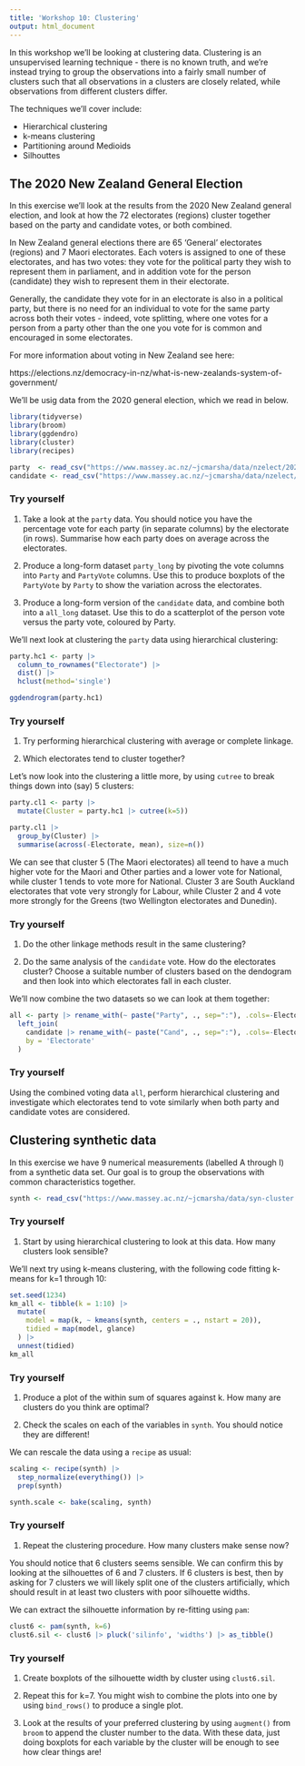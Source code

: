 ```yaml
---
title: 'Workshop 10: Clustering'
output: html_document
---
```


In this workshop we'll be looking at clustering data. Clustering is an unsupervised
learning technique - there is no known truth, and we're instead trying to group the
observations into a fairly small number of clusters such that all observations in a
clusters are closely related, while observations from different clusters differ.

The techniques we'll cover include:

- Hierarchical clustering
- k-means clustering
- Partitioning around Medioids
- Silhouttes

## The 2020 New Zealand General Election

In this exercise we'll look at the results from the 2020 New Zealand general election,
and look at how the 72 electorates (regions) cluster together based on the party
and candidate votes, or both combined.

In New Zealand general elections there are 65 'General' electorates (regions) and 7
Maori electorates. Each voters is assigned to one of these electorates, and has two
votes: they vote for the political party they wish to represent them in parliament,
and in addition vote for the person (candidate) they wish to represent them in their
electorate.

Generally, the candidate they vote for in an electorate is also in a political party,
but there is no need for an individual to vote for the same party across both their
votes - indeed, vote splitting, where one votes for a person from a party other than
the one you vote for is common and encouraged in some electorates.

For more information about voting in New Zealand see here:

https://elections.nz/democracy-in-nz/what-is-new-zealands-system-of-government/

We'll be usig data from the 2020 general election, which we read in below.

```r
library(tidyverse)
library(broom)
library(ggdendro)
library(cluster)
library(recipes)

party  <- read_csv("https://www.massey.ac.nz/~jcmarsha/data/nzelect/2020_party.csv")
candidate <- read_csv("https://www.massey.ac.nz/~jcmarsha/data/nzelect/2020_candidate.csv")
```

### Try yourself

1. Take a look at the `party` data. You should notice you have the percentage vote for each party (in separate columns) by the electorate (in rows). Summarise how each party does on average across the electorates.

2. Produce a long-form dataset `party_long` by pivoting the vote columns into `Party` and `PartyVote` columns. Use this to produce boxplots of the `PartyVote` by `Party` to show the variation across the electorates.

3. Produce a long-form version of the `candidate` data, and combine both into a `all_long` dataset. Use this to do a scatterplot of the person vote versus the party vote, coloured by Party.


We'll next look at clustering the `party` data using hierarchical clustering:

```r
party.hc1 <- party |>
  column_to_rownames("Electorate") |>
  dist() |>
  hclust(method='single')

ggdendrogram(party.hc1)
```

### Try yourself

1. Try performing hierarchical clustering with average or complete linkage.

2. Which electorates tend to cluster together?

Let's now look into the clustering a little more, by using `cutree` to break things down into (say) 5
clusters:

```r
party.cl1 <- party |> 
  mutate(Cluster = party.hc1 |> cutree(k=5))

party.cl1 |>
  group_by(Cluster) |>
  summarise(across(-Electorate, mean), size=n())
```

We can see that cluster 5 (The Maori electorates) all teend to have a much higher vote for the Maori and Other parties and a lower vote for National, while cluster 1 tends to vote more for National. Cluster 3 are South Auckland electorates that vote very strongly for Labour, while Cluster 2 and 4 vote more strongly for the Greens (two Wellington electorates and Dunedin).

### Try yourself

1. Do the other linkage methods result in the same clustering?

2. Do the same analysis of the `candidate` vote. How do the electorates cluster? Choose a suitable number of clusters based on the dendogram and then look into which electorates fall in each cluster.

We'll now combine the two datasets so we can look at them together:

```r
all <- party |> rename_with(~ paste("Party", ., sep=":"), .cols=-Electorate) |>
  left_join(
    candidate |> rename_with(~ paste("Cand", ., sep=":"), .cols=-Electorate),
    by = 'Electorate'
  )
```

### Try yourself

Using the combined voting data `all`, perform hierarchical clustering and investigate which
electorates tend to vote similarly when both party and candidate votes are considered.


## Clustering synthetic data

In this exercise we have 9 numerical measurements (labelled A through I)
from a synthetic data set. Our goal is to group the observations with
common characteristics together.

```r
synth <- read_csv("https://www.massey.ac.nz/~jcmarsha/data/syn-cluster.csv")
```

### Try yourself

1. Start by using hierarchical clustering to look at this data. How many clusters look sensible?


We'll next try using k-means clustering, with the following code fitting k-means for k=1 through 10:

```r
set.seed(1234)
km_all <- tibble(k = 1:10) |>
  mutate(
    model = map(k, ~ kmeans(synth, centers = ., nstart = 20)),
    tidied = map(model, glance)
  ) |>
  unnest(tidied)
km_all
```

### Try yourself

1. Produce a plot of the within sum of squares against k. How many are clusters do you think
are optimal?

2. Check the scales on each of the variables in `synth`. You should notice they are different!

We can rescale the data using a `recipe` as usual:

```r
scaling <- recipe(synth) |>
  step_normalize(everything()) |>
  prep(synth)

synth.scale <- bake(scaling, synth)
```

### Try yourself

1. Repeat the clustering procedure. How many clusters make sense now?


You should notice that 6 clusters seems sensible. We can confirm this by looking at the silhouettes of 6 and 7 clusters. If 6 clusters is best, then by asking for 7 clusters we will likely split one of the clusters artificially, which should result in at least two clusters with poor silhouette widths.

We can extract the silhouette information by re-fitting using `pam`:

```r
clust6 <- pam(synth, k=6)
clust6.sil <- clust6 |> pluck('silinfo', 'widths') |> as_tibble()
```

### Try yourself

1. Create boxplots of the silhouette width by cluster using `clust6.sil`.

2. Repeat this for k=7. You might wish to combine the plots into one by using `bind_rows()` to 
produce a single plot.

3. Look at the results of your preferred clustering by using `augment()` from `broom`
to append the cluster number to the data. With these data, just doing boxplots for each variable
by the cluster will be enough to see how clear things are!
